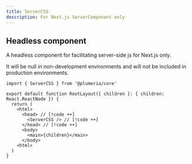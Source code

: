 ```yaml
---
title: ServerCSS
description: For Next.js ServerComponent only
---
```


## Headless component

A headless component for facilitating server-side js for Next.js only.

<Callout title="It is safe to know">
  It will be null in non-development environments and will not be included in
  production environments.
</Callout>

```tsx title="layout.tsx"
import { ServerCSS } from '@plumeria/core'

export default function RootLayout({ children }: { children: React.ReactNode }) {
  return (
    <html>
      <head> // [!code ++]
        <ServerCSS /> // [!code ++]
      </head> // [!code ++]
      <body>
        <main>{children}</main>
      </body>
    <html>
  )
}
```
